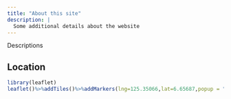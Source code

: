 ```yaml
---
title: "About this site"
description: |
  Some additional details about the website
---
```


Descriptions

## Location

```r
library(leaflet)
leaflet()%>%addTiles()%>%addMarkers(lng=125.35066,lat=6.65687,popup = "Schools Division Office - Davao del Sur")
```

